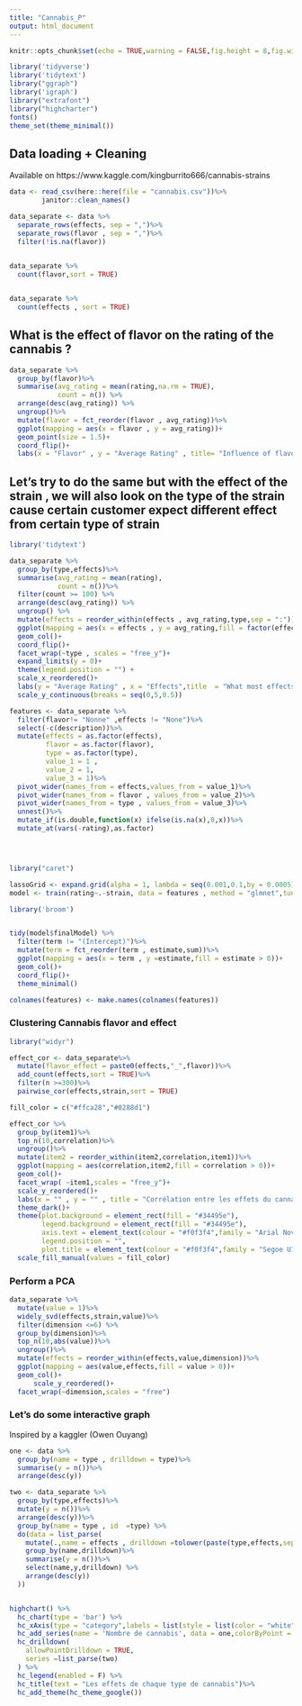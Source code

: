 ---
title: "Cannabis_P"
output: html_document
---

```{r setup, include=FALSE}
knitr::opts_chunk$set(echo = TRUE,warning = FALSE,fig.height = 8,fig.width = 10)
```

```{r , include=FALSE}
library('tidyverse')
library('tidytext')
library("ggraph")
library('igraph')
library("extrafont")
library("highcharter")
fonts()
theme_set(theme_minimal())

```

## Data loading +  Cleaning

Available on <a>https://www.kaggle.com/kingburrito666/cannabis-strains</a>

```{r }

data <- read_csv(here::here(file = "cannabis.csv"))%>%
        janitor::clean_names()

```



```{r}
data_separate <- data %>%
  separate_rows(effects, sep = ",")%>%
  separate_rows(flavor , sep = ",")%>%
  filter(!is.na(flavor))
  
```

```{r}
data_separate %>%
  count(flavor,sort = TRUE)


data_separate %>%
  count(effects , sort = TRUE)
```

## What is the effect of flavor on the rating of the cannabis ? 
```{r}

data_separate %>%
  group_by(flavor)%>%
  summarise(avg_rating = mean(rating,na.rm = TRUE),
            count = n()) %>%
  arrange(desc(avg_rating)) %>%
  ungroup()%>%
  mutate(flavor = fct_reorder(flavor , avg_rating))%>%
  ggplot(mapping = aes(x = flavor , y = avg_rating))+
  geom_point(size = 1.5)+
  coord_flip()+
  labs(x = "Flavor" , y = "Average Rating" , title= "Influence of flavor on the rating")
```


## Let's try to do the same but with the effect of the strain , we will also look on the type of the strain cause certain customer expect different effect from certain type of strain


```{r}
library('tidytext')

data_separate %>%
  group_by(type,effects)%>%
  summarise(avg_rating = mean(rating),
            count = n())%>%
  filter(count >= 100) %>%
  arrange(desc(avg_rating)) %>%
  ungroup() %>%
  mutate(effects = reorder_within(effects , avg_rating,type,sep = ":"))%>%
  ggplot(mapping = aes(x = effects , y = avg_rating,fill = factor(effects)))+
  geom_col()+
  coord_flip()+
  facet_wrap(~type , scales = "free_y")+
  expand_limits(y = 0)+
  theme(legend.position = "") + 
  scale_x_reordered()+
  labs(y = "Average Rating" , x = "Effects",title  = "What most effects people like in certain type of cannabis")+
  scale_y_continuous(breaks = seq(0,5,0.5))
```





```{r}



features <- data_separate %>%
  filter(flavor!= "Nonne" ,effects != "None")%>%
  select(-c(description))%>%
  mutate(effects = as.factor(effects),
         flavor = as.factor(flavor),
         type = as.factor(type),
         value_1 = 1 ,
         value_2 = 1,
         value_3 = 1)%>%
  pivot_wider(names_from = effects,values_from = value_1)%>%
  pivot_wider(names_from = flavor , values_from = value_2)%>%
  pivot_wider(names_from = type , values_from = value_3)%>%
  unnest()%>%
  mutate_if(is.double,function(x) ifelse(is.na(x),0,x))%>%
  mutate_at(vars(-rating),as.factor)




library("caret")

lassoGrid <- expand.grid(alpha = 1, lambda = seq(0.001,0.1,by = 0.0005))
model <- train(rating~.-strain, data = features , method = "glmnet",tuneGrid =lassoGrid ,metric  ="Rsquared")

library('broom')


tidy(model$finalModel) %>%
  filter(term != "(Intercept)")%>%
  mutate(term = fct_reorder(term , estimate,sum))%>%
  ggplot(mapping = aes(x = term , y =estimate,fill = estimate > 0))+
  geom_col()+
  coord_flip()+
  theme_minimal()

colnames(features) <- make.names(colnames(features))

```



### Clustering Cannabis flavor and effect


```{r}

library("widyr")

effect_cor <- data_separate%>%
  mutate(flavor_effect = paste0(effects,"_",flavor))%>%
  add_count(effects,sort = TRUE)%>%
  filter(n >=300)%>%
  pairwise_cor(effects,strain,sort = TRUE)

```



```{r}

fill_color = c("#ffca28","#0288d1")

effect_cor %>%
  group_by(item1)%>%
  top_n(10,correlation)%>%
  ungroup()%>%
  mutate(item2 = reorder_within(item2,correlation,item1))%>%
  ggplot(mapping = aes(correlation,item2,fill = correlation > 0))+
  geom_col()+
  facet_wrap( ~item1,scales = "free_y")+
  scale_y_reordered()+
  labs(x = "" , y = "" , title = "Corrélation entre les effets du cannabis" , fill = "Corrélation positive ? ")+
  theme_dark()+
  theme(plot.background = element_rect(fill = "#34495e"),
        legend.background = element_rect(fill = "#34495e"),
        axis.text = element_text(colour = "#f0f3f4",family = "Arial Nova Light"),
        legend.position = "",
        plot.title = element_text(colour = "#f0f3f4",family = "Segoe UI",hjust = 0.45,size = 14))+
  scale_fill_manual(values = fill_color)

```


  

### Perform a PCA

```{r}

data_separate %>%
  mutate(value = 1)%>%
  widely_svd(effects,strain,value)%>%
  filter(dimension <=6) %>%
  group_by(dimension)%>%
  top_n(10,abs(value))%>%
  ungroup()%>%
  mutate(effects = reorder_within(effects,value,dimension))%>%
  ggplot(mapping = aes(value,effects,fill = value > 0))+
  geom_col()+
      scale_y_reordered()+
  facet_wrap(~dimension,scales = "free")
```




### Let's do some interactive graph

Inspired by a kaggler (Owen Ouyang)
```{r}

one <- data %>%
  group_by(name = type , drilldown = type)%>%
  summarise(y = n())%>%
  arrange(desc(y))

two <- data_separate %>%
  group_by(type,effects)%>%
  mutate(y = n())%>%
  arrange(desc(y))%>%
  group_by(name = type , id  =type) %>%
  do(data = list_parse(
    mutate(.,name = effects , drilldown =tolower(paste(type,effects,sep = ":")) )%>%
    group_by(name,drilldown)%>%
    summarise(y = n())%>%
    select(name,y,drilldown) %>%
    arrange(desc(y))
  ))


highchart() %>% 
  hc_chart(type = 'bar') %>% 
  hc_xAxis(type = "category",labels = list(style = list(color = "white"))) %>% 
  hc_add_series(name = 'Nombre de cannabis', data = one,colorByPoint = TRUE) %>% 
  hc_drilldown(
    allowPointDrilldown = TRUE,
    series =list_parse(two)
  ) %>%
  hc_legend(enabled = F) %>% 
  hc_title(text = "Les effets de chaque type de cannabis")%>%
  hc_add_theme(hc_theme_google())
```



